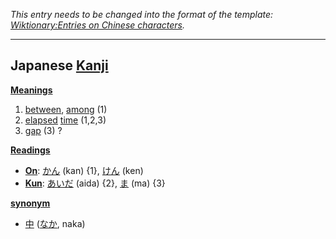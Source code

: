 ''This entry needs to be changed into the format of the template: [[Wiktionary:Entries on Chinese characters]].''
----

== Japanese [[Kanji]] ==                                          

'''[[Meaning]]s'''
# [[between]], [[among]] (1)
# [[elapse]]d [[time]] (1,2,3)
# [[gap]] (3) ?

'''[[Reading]]s'''
* '''[[On]]''': [[かん]] (kan) {1}, [[けん]] (ken)
* '''[[Kun]]''': [[あいだ]] (aida) {2}, [[ま]] (ma) {3}

'''[[synonym]]'''
* [[中]] ([[なか]], naka)
